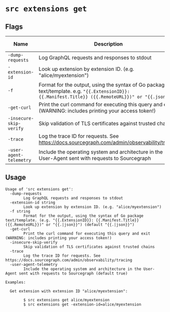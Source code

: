 # `src extensions get`


## Flags

|          Name           |                                                                    Description                                                                    | Default Value |
| ----------------------- | ------------------------------------------------------------------------------------------------------------------------------------------------- | ------------- |
| `-dump-requests`        | Log GraphQL requests and responses to stdout                                                                                                      | `false`       |
| `-extension-id`         | Look up extension by extension ID. (e.g. "alice/myextension")                                                                                     |               |
| `-f`                    | Format for the output, using the syntax of Go package text/template. e.g. `"{{.ExtensionID}}: {{.Manifest.Title}} ({{.RemoteURL}})" or "{{.json}}"` |               |
| `-get-curl`             | Print the curl command for executing this query and exit (WARNING: includes printing your access token!)                                          | `false`       |
| `-insecure-skip-verify` | Skip validation of TLS certificates against trusted chains                                                                                        | `false`       |
| `-trace`                | Log the trace ID for requests. See https://docs.sourcegraph.com/admin/observability/tracing                                                       | `false`       |
| `-user-agent-telemetry` | Include the operating system and architecture in the User-Agent sent with requests to Sourcegraph                                                 | `true`        |


## Usage

```
Usage of 'src extensions get':
  -dump-requests
    	Log GraphQL requests and responses to stdout
  -extension-id string
    	Look up extension by extension ID. (e.g. "alice/myextension")
  -f string
    	Format for the output, using the syntax of Go package text/template. (e.g. "{{.ExtensionID}}: {{.Manifest.Title}} ({{.RemoteURL}})" or "{{.|json}}") (default "{{.|json}}")
  -get-curl
    	Print the curl command for executing this query and exit (WARNING: includes printing your access token!)
  -insecure-skip-verify
    	Skip validation of TLS certificates against trusted chains
  -trace
    	Log the trace ID for requests. See https://docs.sourcegraph.com/admin/observability/tracing
  -user-agent-telemetry
    	Include the operating system and architecture in the User-Agent sent with requests to Sourcegraph (default true)

Examples:

  Get extension with extension ID "alice/myextension":

    	$ src extensions get alice/myextension
    	$ src extensions get -extension-id=alice/myextension



```
